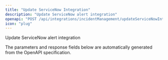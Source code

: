 ```yaml
---
title: "Update ServiceNow Integration"
description: "Update ServiceNow alert integration"
openapi: "POST /api/integrations/incidentManagement/updateServiceNowIntegration"
icon: "plug"
---
```


Update ServiceNow alert integration

<Note>
The parameters and response fields below are automatically generated from the OpenAPI specification.
</Note>
